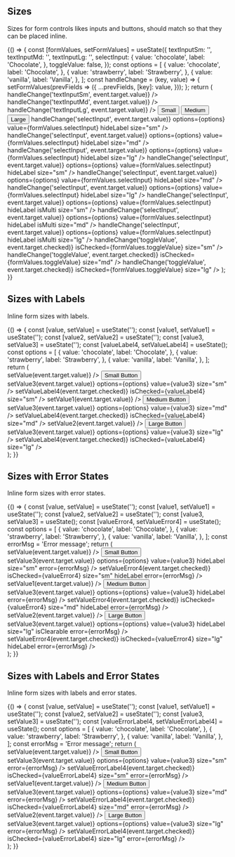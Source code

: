 
<Meta title="Patterns/Form Controls" />

## Sizes

Sizes for form controls likes inputs and buttons, should match so that they can be placed inline.

<Canvas>
  <Story name="Sizes">
    {() => {
      const [formValues, setFormValues] = useState({
        textInputSm: '',
        textInputMd: '',
        textInputLg: '',
        selectInput: {
          value: 'chocolate',
          label: 'Chocolate',
        },
        toggleValue: false,
      });
      const options = [
        {
          value: 'chocolate',
          label: 'Chocolate',
        },
        {
          value: 'strawberry',
          label: 'Strawberry',
        },
        {
          value: 'vanilla',
          label: 'Vanilla',
        },
      ];
      const handleChange = (key, value) => {
        setFormValues(prevFields => ({
          ...prevFields,
          [key]: value,
        }));
      };
      return (
        <Box direction="row" gap="xs">
          <Box gap="sm" width="110px">
            <Box display="block">
              <TextInput
                id="smText"
                value={formValues.textInputSm}
                placeholder="Small"
                size="sm"
                onChange={event => handleChange('textInputSm', event.target.value)}
              />
            </Box>
            <Box display="block">
              <TextInput
                id="mdText"
                value={formValues.textInputMd}
                placeholder="Medium"
                onChange={event => handleChange('textInputMd', event.target.value)}
              />
            </Box>
            <Box>
              <TextInput
                id="lgText"
                value={formValues.textInputLg}
                placeholder="Large"
                size="lg"
                onChange={event => handleChange('textInputLg', event.target.value)}
              />
            </Box>
          </Box>
          <Box gap="sm" alignItems="flex-start" justifyContent="flex-start">
            <Button iconPrefix="property-agreement" size="sm">
              Small
            </Button>
            <Button iconPrefix="property-agreement" size="md">
              Medium
            </Button>
            <Button iconPrefix="property-agreement" size="lg">
              Large
            </Button>
          </Box>
          <Box gap="sm" width="150px" alignItems="flex-start">
            <SelectInputNative
              id="smallSelect"
              label="Label"
              onChange={event => handleChange('selectInput', event.target.value)}
              options={options}
              value={formValues.selectInput}
              hideLabel
              size="sm"
            />
            <SelectInputNative
              id="mediumSelect"
              label="Label"
              onChange={event => handleChange('selectInput', event.target.value)}
              options={options}
              value={formValues.selectInput}
              hideLabel
              size="md"
            />
            <SelectInputNative
              id="largeSelect"
              label="Label"
              onChange={event => handleChange('selectInput', event.target.value)}
              options={options}
              value={formValues.selectInput}
              hideLabel
              size="lg"
            />
          </Box>
          <Box gap="sm" width="150px" alignItems="flex-start">
            <SelectInput
              id="smallSelect"
              label="Label"
              onChange={event => handleChange('selectInput', event.target.value)}
              options={options}
              value={formValues.selectInput}
              hideLabel
              size="sm"
            />
            <SelectInput
              id="mediumSelect"
              label="Label"
              onChange={event => handleChange('selectInput', event.target.value)}
              options={options}
              value={formValues.selectInput}
              hideLabel
              size="md"
            />
            <SelectInput
              id="largeSelect"
              label="Label"
              onChange={event => handleChange('selectInput', event.target.value)}
              options={options}
              value={formValues.selectInput}
              hideLabel
              size="lg"
            />
          </Box>
          <Box gap="sm" width="200px" alignItems="flex-start">
            <SelectInput
              id="smallMultiSelect"
              label="Label"
              onChange={event => handleChange('selectInput', event.target.value)}
              options={options}
              value={formValues.selectInput}
              hideLabel
              isMulti
              size="sm"
            />
            <SelectInput
              id="mediumMultiSelect"
              label="Label"
              onChange={event => handleChange('selectInput', event.target.value)}
              options={options}
              value={formValues.selectInput}
              hideLabel
              isMulti
              size="md"
            />
            <SelectInput
              id="largeMultiSelect"
              label="Label"
              onChange={event => handleChange('selectInput', event.target.value)}
              options={options}
              value={formValues.selectInput}
              hideLabel
              isMulti
              size="lg"
            />
          </Box>
          <Box gap="sm" width="160px">
            <Box height="32px" justifyContent="center">
              <Toggle
                id="smToggle"
                label="small toggle"
                hideLabel
                onChange={event => handleChange('toggleValue', event.target.checked)}
                isChecked={formValues.toggleValue}
                size="sm"
              />
            </Box>
            <Box height="42px" justifyContent="center">
              <Toggle
                id="mdToggle"
                label="medium toggle"
                hideLabel
                onChange={event => handleChange('toggleValue', event.target.checked)}
                isChecked={formValues.toggleValue}
                size="md"
              />
            </Box>
            <Box height="55px" justifyContent="center">
              <Toggle
                id="lgToggle"
                label="large toggle"
                hideLabel
                onChange={event => handleChange('toggleValue', event.target.checked)}
                isChecked={formValues.toggleValue}
                size="lg"
              />
            </Box>
          </Box>
        </Box>
      );
    }}
  </Story>
</Canvas>

## Sizes with Labels

Inline form sizes with labels.

<Canvas>
  <Story name="Sizes with Labels">
    {() => {
      const [value, setValue] = useState('');
      const [value1, setValue1] = useState('');
      const [value2, setValue2] = useState('');
      const [value3, setValue3] = useState('');
      const [valueLabel4, setValueLabel4] = useState();
      const options = [
        {
          value: 'chocolate',
          label: 'Chocolate',
        },
        {
          value: 'strawberry',
          label: 'Strawberry',
        },
        {
          value: 'vanilla',
          label: 'Vanilla',
        },
      ];
      return (
        <div>
          <Box direction="row" gap="sm" padding="sm" >
            <Box width="30">
              <TextInput
                id="smTextLabel"
                value={value}
                placeholder="Small"
                size="sm"
                label="Label"
                onChange={event => setValue(event.target.value)}
              />
            </Box>
            <Box alignItems="flex-end" direction="row">
              <Button iconPrefix="property-agreement" size="sm">
                Small Button
              </Button>
            </Box>
            <Box width="160px">
              <SelectInput
                id="smSelectLabel"
                label="Label"
                onChange={event => setValue3(event.target.value)}
                options={options}
                value={value3}
                size="sm"
              />
            </Box>
            <Box justifyContent="center">
              <Toggle
                id="smToggleLabel"
                label="small toggle"
                onChange={event => setValueLabel4(event.target.checked)}
                isChecked={valueLabel4}
                size="sm"
              />
            </Box>
          </Box>
          <Box direction="row" gap="sm" padding="sm" >
            <Box width="30">
              <TextInput
                id="mdTextLabel"
                value={value1}
                placeholder="Medium"
                label="Label"
                onChange={event => setValue1(event.target.value)}
              />
            </Box>
            <Box alignItems="flex-end" direction="row">
              <Button iconPrefix="property-agreement">Medium Button</Button>
            </Box>
            <Box width="160px">
              <SelectInput
                id="mdSelectLabel"
                label="Label"
                onChange={event => setValue3(event.target.value)}
                options={options}
                value={value3}
                size="md"
              />
            </Box>
            <Box justifyContent="center">
              <Toggle
                id="mdToggleLabel"
                label="medium toggle"
                onChange={event => setValueLabel4(event.target.checked)}
                isChecked={valueLabel4}
                size="md"
              />
            </Box>
          </Box>
          <Box direction="row" gap="sm"  padding="sm">
            <Box width="30">
              <TextInput
                id="lgTextLabel"
                value={value2}
                placeholder="Large"
                size="lg"
                label="Label"
                onChange={event => setValue2(event.target.value)}
              />
            </Box>
            <Box alignItems="flex-end" direction="row">
              <Button iconPrefix="property-agreement" size="lg">
                Large Button
              </Button>
            </Box>
            <Box width="160px">
              <SelectInput
                id="lgSelectLabel"
                label="Label"
                onChange={event => setValue3(event.target.value)}
                options={options}
                value={value3}
                size="lg"
              />
            </Box>
            <Box justifyContent="center">
              <Toggle
                id="lgToggleLabel"
                label="large toggle"
                onChange={event => setValueLabel4(event.target.checked)}
                isChecked={valueLabel4}
                size="lg"
              />
            </Box>
          </Box>
        </div>
      );
    }}
  </Story>
</Canvas>

## Sizes with Error States

Inline form sizes with error states.

<Canvas>
  <Story name="Sizes with Error State">
    {() => {
      const [value, setValue] = useState('');
      const [value1, setValue1] = useState('');
      const [value2, setValue2] = useState('');
      const [value3, setValue3] = useState();
      const [valueError4, setValueError4] = useState();
      const options = [
        {
          value: 'chocolate',
          label: 'Chocolate',
        },
        {
          value: 'strawberry',
          label: 'Strawberry',
        },
        {
          value: 'vanilla',
          label: 'Vanilla',
        },
      ];
      const errorMsg = 'Error message';
      return (
        <div>
          <Box direction="row" gap="sm" padding="sm" >
            <Box width="30">
              <TextInput
                id="smTextError"
                value={value}
                placeholder="Small"
                size="sm"
                error={errorMsg}
                onChange={event => setValue(event.target.value)}
              />
            </Box>
            <Box alignItems="flex-start" direction="row">
              <Button iconPrefix="property-agreement" size="sm">
                Small Button
              </Button>
            </Box>
            <Box width="160px">
              <SelectInput
                id="smallErrorSelect"
                label="Label"
                onChange={event => setValue3(event.target.value)}
                options={options}
                value={value3}
                hideLabel
                size="sm"
                error={errorMsg}
              />
            </Box>
            <Box justifyContent="center">
              <Toggle
                id="smToggleError"
                label="small toggle"
                onChange={event => setValueError4(event.target.checked)}
                isChecked={valueError4}
                size="sm"
                hideLabel
                error={errorMsg}
              />
            </Box>
          </Box>
          <Box direction="row" gap="sm" padding="sm" >
            <Box width="30">
              <TextInput
                id="mdTextError"
                value={value1}
                placeholder="Medium"
                error={errorMsg}
                onChange={event => setValue1(event.target.value)}
              />
            </Box>
            <Box alignItems="flex-start" direction="row">
              <Button iconPrefix="property-agreement">Medium Button</Button>
            </Box>
            <Box width="160px">
              <SelectInput
                id="mdErrorSelect"
                label="Label"
                onChange={event => setValue3(event.target.value)}
                options={options}
                value={value3}
                hideLabel
                error={errorMsg}
              />
            </Box>
            <Box justifyContent="center">
              <Toggle
                id="mdToggleError"
                label="small toggle"
                onChange={event => setValueError4(event.target.checked)}
                isChecked={valueError4}
                size="md"
                hideLabel
                error={errorMsg}
              />
            </Box>
          </Box>
          <Box direction="row" gap="sm"  padding="sm">
            <Box width="30">
              <TextInput
                id="lgTextError"
                value={value2}
                placeholder="Large"
                size="lg"
                error={errorMsg}
                onChange={event => setValue2(event.target.value)}
              />
            </Box>
            <Box alignItems="flex-start" direction="row">
              <Button iconPrefix="property-agreement" size="lg">
                Large Button
              </Button>
            </Box>
            <Box width="160px">
              <SelectInput
                id="lgErrorSelect"
                label="Label"
                onChange={event => setValue3(event.target.value)}
                options={options}
                value={value3}
                hideLabel
                size="lg"
                isClearable
                error={errorMsg}
              />
            </Box>
            <Box justifyContent="center">
              <Toggle
                id="lgToggleError"
                label="large toggle"
                onChange={event => setValueError4(event.target.checked)}
                isChecked={valueError4}
                size="lg"
                hideLabel
                error={errorMsg}
              />
            </Box>
          </Box>
        </div>
      );
    }}
  </Story>
</Canvas>

## Sizes with Labels and Error States

Inline form sizes with labels and error states.

<Canvas>
  <Story name="Sizes with Labels and Error State">
    {() => {
      const [value, setValue] = useState('');
      const [value1, setValue1] = useState('');
      const [value2, setValue2] = useState('');
      const [value3, setValue3] = useState('');
      const [valueErrorLabel4, setValueErrorLabel4] = useState();
      const options = [
        {
          value: 'chocolate',
          label: 'Chocolate',
        },
        {
          value: 'strawberry',
          label: 'Strawberry',
        },
        {
          value: 'vanilla',
          label: 'Vanilla',
        },
      ];
      const errorMsg = 'Error message';
      return (
        <div>
          <Box direction="row" gap="sm" padding="sm" >
            <Box width="30">
              <TextInput
                id="smErrorLabelText"
                value={value}
                placeholder="Small"
                size="sm"
                label="Label"
                error={errorMsg}
                onChange={event => setValue(event.target.value)}
              />
            </Box>
            <Box alignItems="center" direction="row">
              <Button iconPrefix="property-agreement" size="sm">
                Small Button
              </Button>
            </Box>
            <Box width="160px">
              <SelectInput
                id="smErrorLabelSelect"
                label="Label"
                onChange={event => setValue3(event.target.value)}
                options={options}
                value={value3}
                size="sm"
                error={errorMsg}
              />
            </Box>
            <Box justifyContent="center">
              <Toggle
                id="smToggleErrorLabel"
                label="small toggle"
                onChange={event => setValueErrorLabel4(event.target.checked)}
                isChecked={valueErrorLabel4}
                size="sm"
                error={errorMsg}
              />
            </Box>
          </Box>
          <Box direction="row" gap="sm" padding="sm" >
            <Box width="30">
              <TextInput
                id="mdErrorLabelText"
                value={value1}
                placeholder="Medium"
                label="Label"
                error={errorMsg}
                onChange={event => setValue1(event.target.value)}
              />
            </Box>
            <Box alignItems="center" direction="row">
              <Button iconPrefix="property-agreement">Medium Button</Button>
            </Box>
            <Box width="160px">
              <SelectInput
                id="mdErrorLabelSelect"
                label="Label"
                onChange={event => setValue3(event.target.value)}
                options={options}
                value={value3}
                size="md"
                error={errorMsg}
              />
            </Box>
            <Box justifyContent="center">
              <Toggle
                id="mdToggleErrorLabel"
                label="medium toggle"
                onChange={event => setValueErrorLabel4(event.target.checked)}
                isChecked={valueErrorLabel4}
                size="md"
                error={errorMsg}
              />
            </Box>
          </Box>
          <Box direction="row" gap="sm" padding="sm">
            <Box width="30">
              <TextInput
                id="lgErrorLabelText"
                value={value2}
                placeholder="Large"
                size="lg"
                label="Label"
                error={errorMsg}
                onChange={event => setValue2(event.target.value)}
              />
            </Box>
            <Box alignItems="center" direction="row">
              <Button iconPrefix="property-agreement" size="lg">
                Large Button
              </Button>
            </Box>
            <Box width="160px">
              <SelectInput
                id="lgSelect"
                label="Label"
                onChange={event => setValue3(event.target.value)}
                options={options}
                value={value3}
                size="lg"
                error={errorMsg}
              />
            </Box>
            <Box justifyContent="center">
              <Toggle
                id="lgToggleErrorLabel"
                label="large toggle"
                onChange={event => setValueErrorLabel4(event.target.checked)}
                isChecked={valueErrorLabel4}
                size="lg"
                error={errorMsg}
              />
            </Box>
          </Box>
        </div>
      );
    }}
  </Story>
</Canvas>
